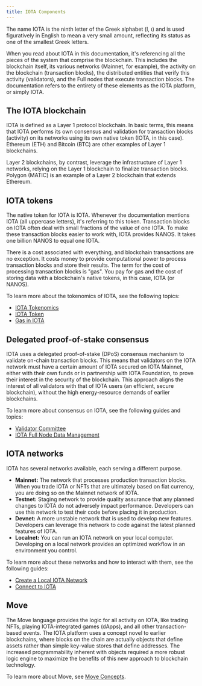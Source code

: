 ```yaml
---
title: IOTA Components
---
```


The name IOTA is the ninth letter of the Greek alphabet (Ι, ι) and is used figuratively in English to mean a very small amount, reflecting its status as one of the smallest Greek letters.

When you read about IOTA in this documentation, it's referencing all the pieces of the system that comprise the blockchain. This includes the blockchain itself, its various networks (Mainnet, for example), the activity on the blockchain (transaction blocks), the distributed entities that verify this activity (validators), and the Full nodes that execute transaction blocks. The documentation refers to the entirety of these elements as the IOTA platform, or simply IOTA.

## The IOTA blockchain

IOTA is defined as a Layer 1 protocol blockchain. In basic terms, this means that IOTA performs its own consensus and validation for transaction blocks (activity) on its networks using its own native token (IOTA, in this case). Ethereum (ETH) and Bitcoin (BTC) are other examples of Layer 1 blockchains.

Layer 2 blockchains, by contrast, leverage the infrastructure of Layer 1 networks, relying on the Layer 1 blockchain to finalize transaction blocks. Polygon (MATIC) is an example of a Layer 2 blockchain that extends Ethereum.

## IOTA tokens

The native token for IOTA is IOTA. Whenever the documentation mentions IOTA (all uppercase letters), it's referring to this token. Transaction blocks on IOTA often deal with small fractions of the value of one IOTA. To make these transaction blocks easier to work with, IOTA provides NANOS. It takes one billion NANOS to equal one IOTA.

There is a cost associated with everything, and blockchain transactions are no exception. It costs money to provide computational power to process transaction blocks and store their results. The term for the cost of processing transaction blocks is "gas". You pay for gas and the cost of storing data with a blockchain's native tokens, in this case, IOTA (or NANOS).

To learn more about the tokenomics of IOTA, see the following topics:

- [IOTA Tokenomics](./tokenomics.mdx)
- [IOTA Token](./tokenomics/iota-coin.mdx)
- [Gas in IOTA](./tokenomics/gas-in-iota.mdx)

## Delegated proof-of-stake consensus

IOTA uses a delegated proof-of-stake (DPoS) consensus mechanism to validate on-chain transaction blocks. This means that validators on the IOTA network must have a certain amount of IOTA secured on IOTA Mainnet, either with their own funds or in partnership with IOTA Foundation, to prove their interest in the security of the blockchain. This approach aligns the interest of all validators with that of IOTA users (an efficient, secure blockchain), without the high energy-resource demands of earlier blockchains.

To learn more about consensus on IOTA, see the following guides and topics:

- [Validator Committee](../operator/validator-committee.mdx)
- [IOTA Full Node Data Management](../operator/data-management.mdx) 
  


## IOTA networks

IOTA has several networks available, each serving a different purpose.

- **Mainnet:** The network that processes production transaction blocks. When you trade IOTA or NFTs that are ultimately based on fiat currency, you are doing so on the Mainnet network of IOTA.
- **Testnet:** Staging network to provide quality assurance that any planned changes to IOTA do not adversely impact performance. Developers can use this network to test their code before placing it in production.
- **Devnet:** A more unstable network that is used to develop new features. Developers can leverage this network to code against the latest planned features of IOTA.
- **Localnet:** You can run an IOTA network on your local computer. Developing on a local network provides an optimized workflow in an environment you control.

To learn more about these networks and how to interact with them, see the following guides:

- [Create a Local IOTA Network](../developer/getting-started/local-network.mdx)
- [Connect to IOTA](../developer/getting-started/connect.mdx)

## Move

The Move language provides the logic for all activity on IOTA, like trading NFTs, playing IOTA-integrated games (dApps), and all other transaction-based events. The IOTA platform uses a concept novel to earlier blockchains, where blocks on the chain are actually objects that define assets rather than simple key-value stores that define addresses. The increased programmability inherent with objects required a more robust logic engine to maximize the benefits of this new approach to blockchain technology.

To learn more about Move, see [Move Concepts](../developer/iota-101/iota-move-concepts/iota-move-concepts.mdx).
